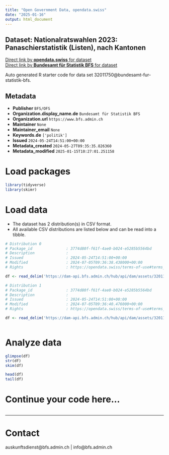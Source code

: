 ```yaml
---
title: "Open Government Data, opendata.swiss"
date: "2025-01-16"
output: html_document
---
```


## Dataset: Nationalratswahlen 2023: Panaschierstatistik (Listen), nach Kantonen



[Direct link by **opendata.swiss** for dataset](https://opendata.swiss/de/dataset/nationalratswahlen-2023-panaschierstatistik-listen-nach-kantonen)<br>
[Direct link by **Bundesamt für Statistik BFS** for dataset](https://www.bfs.admin.ch/asset/de/su-d-17.02.02.06.01.za.2023.k)

Auto generated R starter code for data set 32011750@bundesamt-fur-statistik-bfs.

## Metadata

- **Publisher** `BFS/OFS`
- **Organization.display_name.de** `Bundesamt für Statistik BFS`
- **Organization.url** `https://www.bfs.admin.ch`
- **Maintainer** `None`
- **Maintainer_email** `None`
- **Keywords.de** `['politik']`
- **Issued** `2024-05-24T14:51:00+00:00`
- **Metadata_created** `2024-05-27T09:35:35.826360`
- **Metadata_modified** `2025-01-15T10:27:01.251158`


# Load packages

```r

library(tidyverse)
library(skimr)

```

# Load data

-   The dataset has 2 distribution(s) in CSV format.
-   All available CSV distributions are listed below and can be read into a tibble.

```r

# Distribution 0
# Package_id               : 3774d80f-f61f-4ae0-b024-e5285b5564bd
# Description              : 
# Issued                   : 2024-05-24T14:51:00+00:00
# Modified                 : 2024-07-05T09:36:38.438000+00:00
# Rights                   : https://opendata.swiss/terms-of-use#terms_by_ask

df <- read_delim('https://dam-api.bfs.admin.ch/hub/api/dam/assets/32011763/master')

# Distribution 1
# Package_id               : 3774d80f-f61f-4ae0-b024-e5285b5564bd
# Description              : 
# Issued                   : 2024-05-24T14:51:00+00:00
# Modified                 : 2024-07-05T09:36:40.476000+00:00
# Rights                   : https://opendata.swiss/terms-of-use#terms_by_ask

df <- read_delim('https://dam-api.bfs.admin.ch/hub/api/dam/assets/32011768/master')



```

# Analyze data

```r

glimpse(df)
str(df)
skim(df)

head(df)
tail(df)

```

# Continue your code here...

```r

```

------------------------------------------------------------------------

# Contact

auskunftsdienst@bfs.admin.ch | info@bfs.admin.ch
